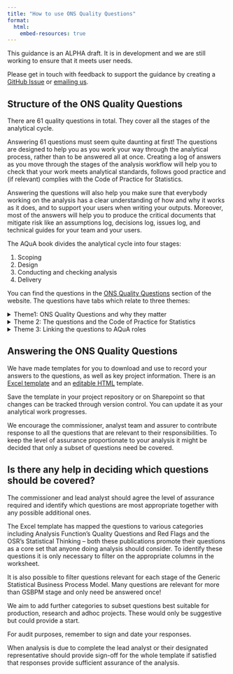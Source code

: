 ```yaml
---
title: "How to use ONS Quality Questions"
format:
  html:
    embed-resources: true
---
```


::: {.callout-note collapse="false"}
This guidance is an ALPHA draft. It is in development and we are still working to ensure that it meets user needs.

Please get in touch with feedback to support the guidance by creating a [GitHub Issue](https://github.com/best-practice-and-impact/analysis_project_documentation/issues) or [emailing us](mailto:ASAP@ons.gov.uk).
:::

## Structure of the ONS Quality Questions

There are 61 quality questions in total. They cover all the stages of the analytical cycle. 

Answering 61 questions must seem quite daunting at first! The questions are designed to help you as you work your way through the analytical process, rather than to be answered all at once. Creating a log of answers as you move through the stages of the analysis workflow will help you to check that your work meets analytical standards, follows good practice and (if relevant) complies with the Code of Practice for Statistics. 

Answering the questions will also help you make sure that everybody working on the analysis has a clear understanding of how and why it works as it does, and to support your users when writing your outputs. Moreover, most of the answers will help you to produce the critical documents that mitigate risk like an assumptions log, decisions log, issues log, and technical guides for your team and your users. 

The AQuA book divides the analytical cycle into four stages:  

1) Scoping  
2) Design  
3) Conducting and checking analysis  
4) Delivery   

You can find the questions in the [ONS Quality Questions](https://best-practice-and-impact.github.io/analysis_project_documentation/quality_questions.html) section of the website. The questions have tabs which relate to three themes:

<details>
  <summary>Theme1: ONS Quality Questions and why they matter</summary>

Alongside each question we explain why it matters and explain the potential risks and benefits around it. We try to address the very sensible question of "why should I care about this?". 


</details>

<details>
  <summary>Theme 2: The questions and the Code of Practice for Statistics</summary>

Each question is linked with the Code of Practice for Statistics pillars of [Trustworthiness](https://code.statisticsauthority.gov.uk/the-code/trustworthiness/), [Quality](https://code.statisticsauthority.gov.uk/the-code/quality/) and [Value](https://code.statisticsauthority.gov.uk/the-code/value/). We explain the importance and relevance of each question in light of the three pillars so teams can better understand and apply these principles through out the project life cycle. 

Even if your work does not directly feed into the production of official statistics, compliance with the principles and practices of the Code is a good way to strengthen the resilience of your work, increase transparency and clarity and reduce risk.
</details>

<details>
  <summary>Theme 3: Linking the questions to AQuA roles</summary>


Quality questions are also linked to which responsible role from the [AQuA book](https://www.gov.uk/government/publications/the-aqua-book-guidance-on-producing-quality-analysis-for-government) would usually answer them. The idea is to highlight the clear line of accountability set out in the AQuA book in an easy-to-understand manner. We want to make it easier for teams to decide how the three key assurance roles of commissioner, senior responsible owner (and their analysis team) and analytical assurer are covered in their own workflows.  

The AQuA book sets out four roles that cover different areas of assurance responsibility. Taken together, they provide a comprehensive set of assurance for an analytical project. The roles are:    

* Commissioner    
* Senior Responsible Owner (SRO)    
* Analyst    
* Analytical assurer     

Let's look at the roles more detail.

**Responsibilities of the Commissioner**    
The commissioner is focused on making sure the analysis meets the required user needs.       
* Ensures that context around the work is understood so quality assurance is appropriate and proportionate.    
* Ensures that there is enough time and resource for required assurance and account for risk.    
* Must understand strengths and limitations including uncertainty so results are interpreted correctly.      
* Delivers QUALITY OF OUTCOME ("The analysis meets user needs and we understand its limitations").    

**Responsibilities of the Senior Responsible Owner**    
The Senior Responsible Owner (SRO) is accountable for the analytical workflow throughout its lifecycle. The Senior Responsible Owner is usually a senior member of the analytical team, and works closely with (or manages) the analyst team. 

There is no minimum grade for the SRO role, but they should have the expertise, resources and accountability to ensure that the analysis is well designed, complies with relevant standards, works as intended and is fit for purpose.    
* Signs off all important decisions made about the analysis to ensure that it is fit-for-purpose, prior to use.    
* Delivers QUALITY OF CONTENT ("The analysis is well-designed and uses the right tools and methods to meet user needs") alongside the analyst team.    

**Responsibilities of the Analyst**    
The analyst team usually work to the SRO. Analysts are responsible for setting up, running, checking and reporting on the analysis.    
* Assist the Commissioner and SRO in framing the question to ensure the right analysis is done.    
* Manage external specialists.    
* Design, build, document and run the analysis.      
* Delivers QUALITY OF CONTENT ("The analysis is well-designed and uses the right tools and methods to meet user needs") alongside the SRO.    

**Responsibilities of the Analytical Assurer**    
The analytical assurer is there to make sure that the analysis has the right level of assurance and that the assurance takes place.   
* Ensures that the evidence is there to demonstrate that appropriate quality assurance has happened and that uncertainty is communicated appropriately.   
* Advises the Commissioner on whether appropriate QA has happened and about any outstanding risks.    
* Involved throughout from design through to use.    
* Delivers QUALITY OF PROCESS ("The analysis does what it is supposed to do and we can prove it").    

You can read more about the four roles in the [AQuA Book](https://www.gov.uk/government/publications/the-aqua-book-guidance-on-producing-quality-analysis-for-government) and [Verification and Validation for the AQuA Book](https://www.gov.uk/government/publications/verification-and-validation-for-the-aqua-book).

</details>

## Answering the ONS Quality Questions

We have made templates for you to download and use to record your answers to the questions, as well as key project information. There is an [Excel template](https://best-practice-and-impact.github.io/analysis_project_documentation/quality_questions_excel_template.xlsx) and an [editable HTML](https://best-practice-and-impact.github.io/analysis_project_documentation/quality_questions_html_template.html) template.

Save the template in your project repository or on Sharepoint so that changes can be tracked through version control. You can update it as your analytical work progresses. 

We encourage the commissioner, analyst team and assurer to contribute response to all the questions that are relevant to their responsibilities.
To keep the level of assurance proportionate to your analysis it might be decided that only a subset of questions need be covered.

::: {.callout-note collapse="true"}

## Is there any help in deciding which questions should be covered?

The commissioner and lead analyst should agree the level of assurance required and identify which questions are most appropriate together with any possible additional ones.

The Excel template has mapped the questions to various categories including Analysis Function’s Quality Questions and Red Flags and the OSR’s Statistical Thinking – both these publications promote their questions as a core set that anyone doing analysis should consider. To identify these questions it is only necessary to filter on the appropriate columns in the worksheet.

It is also possible to filter questions relevant for each stage of the Generic Statistical Business Process Model. Many questions are relevant for more than GSBPM stage and only need be answered once!  

We aim to add further categories to subset questions best suitable for production, research and adhoc projects. These would only be suggestive but could provide a start. 
:::

For audit purposes, remember to sign and date your responses.

When analysis is due to complete the lead analyst or their designated representative should provide sign-off for the whole template if satisfied that responses provide sufficient assurance of the analysis.

